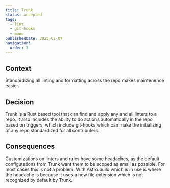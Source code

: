 ```yaml
---
title: Trunk
status: accepted
tags:
  - lint
  - git-hooks
  - mono
publishedDate: 2023-02-07
navigation:
  order: 3
---
```


## Context

Standardizing all linting and formatting across the repo makes maintenence easier.

## Decision

Trunk is a Rust based tool that can find and apply any and all linters to a repo. It also includes the ability to do actions automatically in the repo based on triggers, which include git-hooks which can make the initializing of any repo standardized for all contributers.

## Consequences

Customizations on linters and rules have some headaches, as the default configutations from Trunk want them to be scoped as small as possible. For most cases this is not a problem. With Astro.build which is in use is where the headache is because it uses a new file extension which is not recognized by default by Trunk.
